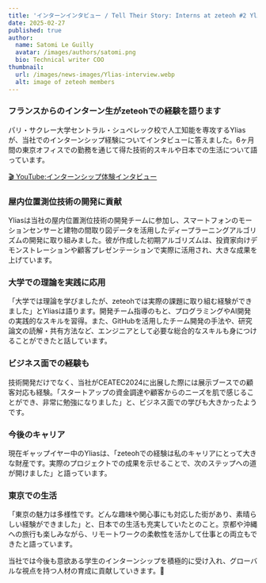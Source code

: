 ```yaml
---
title: 'インターンインタビュー / Tell Their Story: Interns at zeteoh #2 Ylias'
date: 2025-02-27
published: true
author:
  name: Satomi Le Guilly
  avatar: /images/authors/satomi.png
  bio: Technical writer COO
thumbnail:
  url: /images/news-images/Ylias-interview.webp
  alt: image of zeteoh members
---
```

### フランスからのインターン生がzeteohでの経験を語ります

パリ・サクレー大学セントラル・シュペレック校で人工知能を専攻するYliasが、当社でのインターンシップ経験についてインタビューに答えました。6ヶ月間の東京オフィスでの勤務を通じて得た技術的スキルや日本での生活について語っています。

<a href="https://youtu.be/4zwil0mmUiA?si=dLYR6RJmP9CZRkXh" target="_blank" rel="noopener noreferrer">🎬 YouTube:インターンシップ体験インタビュー</a>

### 屋内位置測位技術の開発に貢献

Yliasは当社の屋内位置測位技術の開発チームに参加し、スマートフォンのモーションセンサーと建物の間取り図データを活用したディープラーニングアルゴリズムの開発に取り組みました。彼が作成した初期アルゴリズムは、投資家向けデモンストレーションや顧客プレゼンテーションで実際に活用され、大きな成果を上げています。

### 大学での理論を実践に応用

「大学では理論を学びましたが、zeteohでは実際の課題に取り組む経験ができました」とYliasは語ります。開発チーム指導のもと、プログラミングやAI開発の実践的なスキルを習得。また、GitHubを活用したチーム開発の手法や、研究論文の読解・共有方法など、エンジニアとして必要な総合的なスキルも身につけることができたと話しています。

### ビジネス面での経験も

技術開発だけでなく、当社がCEATEC2024に出展した際には展示ブースでの顧客対応も経験。「スタートアップの資金調達や顧客からのニーズを肌で感じることができ、非常に勉強になりました」と、ビジネス面での学びも大きかったようです。

### 今後のキャリア

現在ギャップイヤー中のYliasは、「zeteohでの経験は私のキャリアにとって大きな財産です。実際のプロジェクトでの成果を示せることで、次のステップへの道が開けました」と語っています。

### 東京での生活

「東京の魅力は多様性です。どんな趣味や関心事にも対応した街があり、素晴らしい経験ができました」と、日本での生活も充実していたとのこと。京都や沖縄への旅行も楽しみながら、リモートワークの柔軟性を活かして仕事との両立もできたと語っています。

当社では今後も意欲ある学生のインターンシップを積極的に受け入れ、グローバルな視点を持つ人材の育成に貢献していきます。🚀